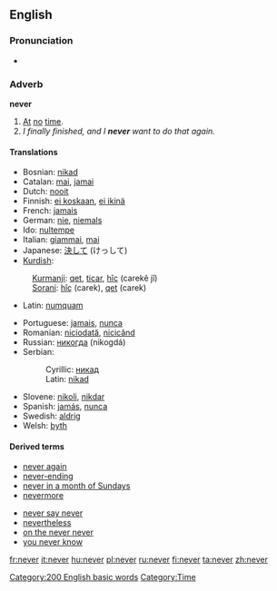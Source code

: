 ==English==

{{rank|first|down|good|99|never|shall|most|where}}

===Pronunciation===
*{{audio|en-us-never.ogg|Audio (US)}}

===Adverb===
'''never'''
#[[at|At]] [[no]] [[time]].
#''I finally finished, and I '''never''' want to do that again.''

====Translations====
{{top}}
*Bosnian: [[nikad#Bosnian|nikad]]
*Catalan: [[mai]], [[jamai]]
*Dutch: [[nooit]]
*Finnish: [[ei koskaan]], [[ei ikinä]]
*French: [[jamais]]
*German: [[nie]], [[niemals]]
*Ido: [[nultempe]]
*Italian: [[giammai]], [[mai]]
*Japanese: [[決して]] (けっして)
*[[Kurdish]]:
:[[Kurmanji]]: [[qet]], [[ticar]], [[hîç]] (carekê jî)
:[[Sorani]]: [[hîç]] (carek), [[qet]] (carek)
*Latin: [[numquam]]
{{mid}}
*Portuguese: [[jamais]], [[nunca]]
*Romanian: [[niciodată]], [[nicicând]]
*Russian: [[никогда]] (nikogdá)
*Serbian:
*:Cyrillic: [[никад#Serbian|никад]]
*:Latin: [[nikad#Serbian|nikad]]
*Slovene: [[nikoli]], [[nikdar]]
*Spanish: [[jamás]], [[nunca]]
*Swedish: [[aldrig]]
*Welsh: [[byth]]
{{bottom}}

====Derived terms====
{{top2}}
*[[never again]]
*[[never-ending]]
*[[never in a month of Sundays]]
*[[nevermore]]
{{mid2}}
*[[never say never]]
*[[nevertheless]]
*[[on the never never]]
*[[you never know]]
{{bottom}}

[[Category:200 English basic words]]
[[Category:Time]]

[[fr:never]]
[[it:never]]
[[hu:never]]
[[pl:never]]
[[ru:never]]
[[fi:never]]
[[ta:never]]
[[zh:never]]